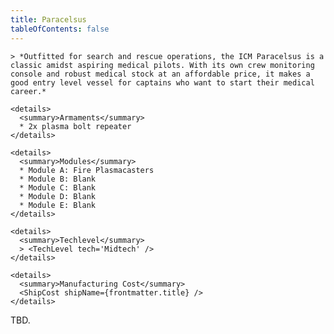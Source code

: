 ```yaml
---
title: Paracelsus
tableOfContents: false
---
```


<Tabs>

  <TabItem label="Info" icon="information">

    > *Outfitted for search and rescue operations, the ICM Paracelsus is a classic amidst aspiring medical pilots. With its own crew monitoring console and robust medical stock at an affordable price, it makes a good entry level vessel for captains who want to start their medical career.*

    <details>
      <summary>Armaments</summary>
      * 2x plasma bolt repeater
    </details>

    <details>
      <summary>Modules</summary>
      * Module A: Fire Plasmacasters 
      * Module B: Blank 
      * Module C: Blank 
      * Module D: Blank 
      * Module E: Blank
    </details>

    <details>
      <summary>Techlevel</summary>
      > <TechLevel tech='Midtech' />
    </details>

    <details>
      <summary>Manufacturing Cost</summary>
      <ShipCost shipName={frontmatter.title} />
    </details>

  </TabItem>

  <TabItem label="Guide" icon="open-book">
    TBD.
  </TabItem>

</Tabs>
